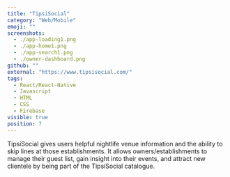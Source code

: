 ```yaml
---
title: "TipsiSocial"
category: "Web/Mobile"
emoji: ""
screenshots:
  - ./app-loading1.png
  - ./app-home1.png
  - ./app-search1.png
  - ./owner-dashboard.png
github: ""
external: "https://www.tipsisocial.com/"
tags:
  - React/React-Native
  - Javascript
  - HTML
  - CSS
  - Firebase
visible: true
position: 7
---
```


TipsiSocial gives users helpful nightlife venue information and the ability to skip lines at those establishments. It allows owners/establishments to manage their guest list, gain
insight into their events, and attract new clientele by being part of the TipsiSocial catalogue.
